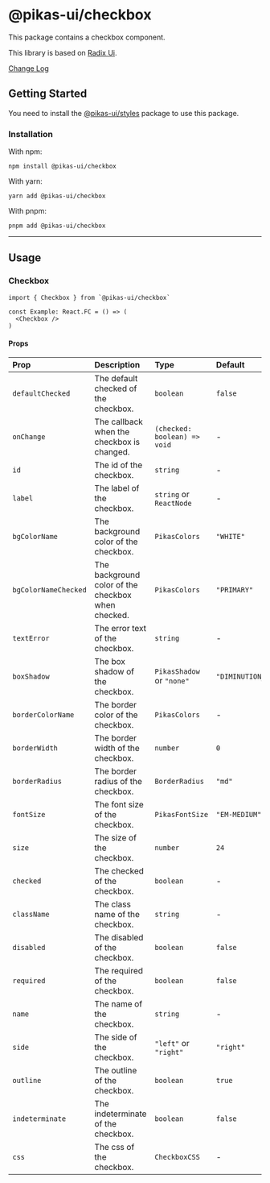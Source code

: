 

<NextSeo title="Checkbox" />

# @pikas-ui/checkbox

This package contains a checkbox component.

This library is based on [Radix Ui](https://www.radix-ui.com/).

<a href="https://github.com/Achaak/pikas/blob/main/packages/ui/checkbox/CHANGELOG.md">
  Change Log
</a>

## Getting Started

You need to install the <a href={stylesLink}>@pikas-ui/styles</a> package to use this package.

### Installation

With npm:

```
npm install @pikas-ui/checkbox
```

With yarn:

```
yarn add @pikas-ui/checkbox
```

With pnpm:

```
pnpm add @pikas-ui/checkbox
```

---

## Usage

### Checkbox

<CheckboxExample />

```tsx
import { Checkbox } from `@pikas-ui/checkbox`

const Example: React.FC = () => (
  <Checkbox />
)
```

#### Props

| Prop                 | Description                                        | Type                         | Default          |
| :------------------- | :------------------------------------------------- | :--------------------------- | :--------------- |
| `defaultChecked`     | The default checked of the checkbox.               | `boolean`                    | `false`          |
| `onChange`           | The callback when the checkbox is changed.         | `(checked: boolean) => void` | -                |
| `id`                 | The id of the checkbox.                            | `string`                     | -                |
| `label`              | The label of the checkbox.                         | `string` or `ReactNode`      | -                |
| `bgColorName`        | The background color of the checkbox.              | `PikasColors`                | `"WHITE"`        |
| `bgColorNameChecked` | The background color of the checkbox when checked. | `PikasColors`                | `"PRIMARY"`      |
| `textError`          | The error text of the checkbox.                    | `string`                     | -                |
| `boxShadow`          | The box shadow of the checkbox.                    | `PikasShadow` or `"none"`    | `"DIMINUTION_1"` |
| `borderColorName`    | The border color of the checkbox.                  | `PikasColors`                | -                |
| `borderWidth`        | The border width of the checkbox.                  | `number`                     | `0`              |
| `borderRadius`       | The border radius of the checkbox.                 | `BorderRadius`               | `"md"`           |
| `fontSize`           | The font size of the checkbox.                     | `PikasFontSize`              | `"EM-MEDIUM"`    |
| `size`               | The size of the checkbox.                          | `number`                     | `24`             |
| `checked`            | The checked of the checkbox.                       | `boolean`                    | -                |
| `className`          | The class name of the checkbox.                    | `string`                     | -                |
| `disabled`           | The disabled of the checkbox.                      | `boolean`                    | `false`          |
| `required`           | The required of the checkbox.                      | `boolean`                    | `false`          |
| `name`               | The name of the checkbox.                          | `string`                     | -                |
| `side`               | The side of the checkbox.                          | `"left"` or `"right"`        | `"right"`        |
| `outline`            | The outline of the checkbox.                       | `boolean`                    | `true`           |
| `indeterminate`      | The indeterminate of the checkbox.                 | `boolean`                    | `false`          |
| `css`                | The css of the checkbox.                           | `CheckboxCSS`                | -                |
